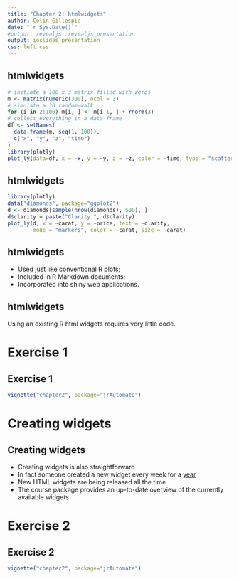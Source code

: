```yaml
---
title: "Chapter 2: htmlwidgets"
author: Colin Gillespie
date: "`r Sys.Date()`"
#output: revealjs::revealjs_presentation
output: ioslides_presentation
css: left.css
---
```

<!--
%\VignetteEngine{knitr::rmarkdown}
%\VignetteIndexEntry{Chapter 2 Slides}
-->

## htmlwidgets


```r
# initiate a 100 x 3 matrix filled with zeros
m <- matrix(numeric(300), ncol = 3)
# simulate a 3D random-walk
for (i in 2:100) m[i, ] <- m[i-1, ] + rnorm(3)
# collect everything in a data-frame
df <- setNames(
  data.frame(m, seq(1, 100)),
  c("x", "y", "z", "time")
)
library(plotly)
plot_ly(data=df, x = ~x, y = ~y, z = ~z, color = ~time, type = "scatter3d")
```

## htmlwidgets
```r
library(plotly)
data("diamonds", package="ggplot2")
d <- diamonds[sample(nrow(diamonds), 500), ]
d$clarity = paste("Clarity:", d$clarity)
plot_ly(d, x = ~carat, y = ~price, text = ~clarity,
        mode = "markers", color = ~carat, size = ~carat)
```

## htmlwidgets

  * Used just like conventional R plots;
  * Included in R Markdown documents;
  * Incorporated into shiny web applications.

## htmlwidgets

Using an existing R html widgets requires very little code. 

# Exercise 1
## Exercise 1
```r
vignette("chapter2", package="jrAutomate")
```

# Creating widgets
## Creating widgets

  * Creating widgets is also straightforward
  * In fact someone created a new widget every week for a [year](http://www.buildingwidgets.com/)
  * New HTML widgets are being released all the time
  * The course package provides an up-to-date overview of the currently available widgets

# Exercise 2
## Exercise 2
```r
vignette("chapter2", package="jrAutomate")
```









